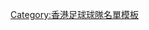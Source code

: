 {{football squad
|name=黃大仙球員名單
|teamname=廣州富力足球會
|title = 廣州富力二隊
|bgcolor=#FFD700
|textcolor=black
|bordercolor=red
|list=<div>

{{football squad2 player|no=TBC|name={{flagicon|CHN}} --- [[File:Captain sports.svg|17px|link=隊長(足球)]]}}

{{football squad2 manager|title=教練|name={{flagicon|CHN}} [[-]]}}
</div>
}}<noinclude>[[Category:香港足球球隊名單模板]]
</noinclude>